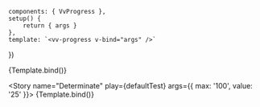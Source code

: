 
<Meta
	title="Components/Progress"
	component={VvProgress}
	args={defaultArgs}
	argTypes={argTypes}
/>

	components: { VvProgress },
	setup() {
		return { args }
	},
	template: `<vv-progress v-bind="args" />`
})

<Story name="Default" play={defaultTest}>
	{Template.bind()}
</Story>

<Story name="Determinate" play={defaultTest} args={{ max: '100', value: '25' }}>
	{Template.bind()}
</Story>
